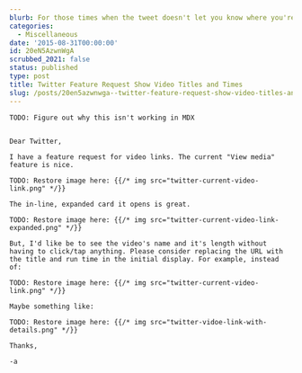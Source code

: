 ```yaml
---
blurb: For those times when the tweet doesn't let you know where you're going.
categories:
  - Miscellaneous
date: '2015-08-31T00:00:00'
id: 20eN5AzwnWgA
scrubbed_2021: false
status: published
type: post
title: Twitter Feature Request Show Video Titles and Times
slug: /posts/20en5azwnwga--twitter-feature-request-show-video-titles-and-times
---
```


```
TODO: Figure out why this isn't working in MDX


Dear Twitter, 

I have a feature request for video links. The current "View media" feature is nice.

TODO: Restore image here: {{/* img src="twitter-current-video-link.png" */}} 

The in-line, expanded card it opens is great.

TODO: Restore image here: {{/* img src="twitter-current-video-link-expanded.png" */}} 

But, I'd like be to see the video's name and it's length without having to click/tap anything. Please consider replacing the URL with the title and run time in the initial display. For example, instead of:

TODO: Restore image here: {{/* img src="twitter-current-video-link.png" */}} 

Maybe something like:

TODO: Restore image here: {{/* img src="twitter-vidoe-link-with-details.png" */}} 

Thanks, 

-a
```
